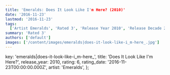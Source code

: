 ```yaml
---
title: 'Emeralds: Does It Look Like I'm Here? (2010)'
date: '2016-11-23'
lastmod: '2016-11-23'
tags:
  ['Artist Emeralds', 'Rated 3', 'Release Year 2010', 'Release Decade 2010']
summary: 'Rated 3'
authors: ['default']
images: ['/content/images/emeralds|does-it-look-like-i_m-here_.jpg']
---
```


  key: 'emeralds|does-it-look-like-i_m-here_',
  title: 'Does It Look Like I'm Here?',
  release_year: 2010,
  rating: 6,
  rating_date: '2016-11-23T00:00:00.000Z',
  artist: 'Emeralds',
};

<MusicRating data={data} />
